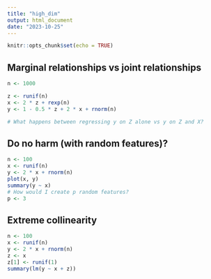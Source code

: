 ```yaml
---
title: "high_dim"
output: html_document
date: "2023-10-25"
---
```


```r
knitr::opts_chunk$set(echo = TRUE)
```

## Marginal relationships vs joint relationships

```r
n <- 1000

z <- runif(n)
x <- 2 * z + rexp(n)
y <- 1 - 0.5 * z + 2 * x + rnorm(n)

# What happens between regressing y on Z alone vs y on Z and X?

```


## Do no harm (with random features)?
```r
n <- 100
x <- runif(n)
y <- 2 * x + rnorm(n)
plot(x, y)
summary(y ~ x)
# How would I create p random features?
p <- 3

```


## Extreme collinearity

```r
n <- 100
x <- runif(n)
y <- 2 * x + rnorm(n)
z <- x
z[1] <- runif(1)
summary(lm(y ~ x + z))
```
